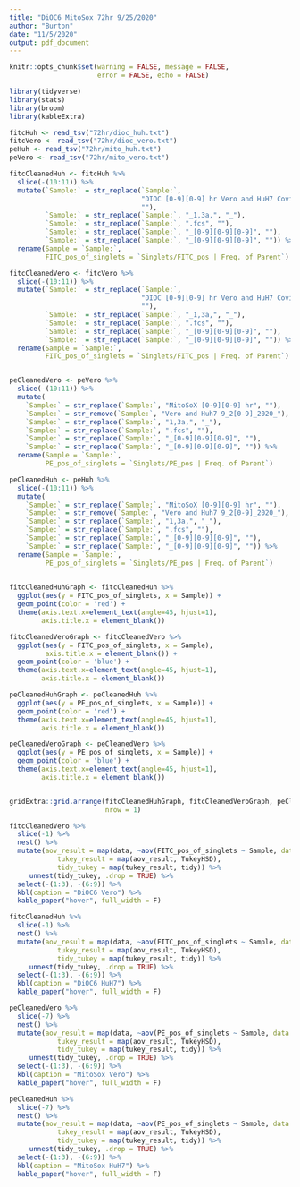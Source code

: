 ```yaml
---
title: "DiOC6 MitoSox 72hr 9/25/2020"
author: "Burton"
date: "11/5/2020"
output: pdf_document
---
```


```r
knitr::opts_chunk$set(warning = FALSE, message = FALSE, 
                      error = FALSE, echo = FALSE)
```

```r
library(tidyverse)
library(stats)
library(broom)
library(kableExtra)
```

```r
fitcHuh <- read_tsv("72hr/dioc_huh.txt")
fitcVero <- read_tsv("72hr/dioc_vero.txt")
peHuh <- read_tsv("72hr/mito_huh.txt")
peVero <- read_tsv("72hr/mito_vero.txt")
```

```r
fitcCleanedHuh <- fitcHuh %>% 
  slice(-(10:11)) %>% 
  mutate(`Sample:` = str_replace(`Sample:`, 
                                 "DIOC [0-9][0-9] hr Vero and HuH7 Covid_9-[0-9][0-9]-2020_", 
                                 ""),
         `Sample:` = str_replace(`Sample:`, "_1,3a,", "_"),
         `Sample:` = str_replace(`Sample:`, ".fcs", ""),
         `Sample:` = str_replace(`Sample:`, "_[0-9][0-9][0-9]", ""),
         `Sample:` = str_replace(`Sample:`, "_[0-9][0-9][0-9]", "")) %>% 
  rename(Sample = `Sample:`,
         FITC_pos_of_singlets = `Singlets/FITC_pos | Freq. of Parent`)

fitcCleanedVero <- fitcVero %>% 
  slice(-(10:11)) %>% 
  mutate(`Sample:` = str_replace(`Sample:`, 
                                 "DIOC [0-9][0-9] hr Vero and HuH7 Covid_9-2[0-9]-2020_", 
                                 ""),
         `Sample:` = str_replace(`Sample:`, "_1,3a,", "_"),
         `Sample:` = str_replace(`Sample:`, ".fcs", ""),
         `Sample:` = str_replace(`Sample:`, "_[0-9][0-9][0-9]", ""),
         `Sample:` = str_replace(`Sample:`, "_[0-9][0-9][0-9]", "")) %>% 
  rename(Sample = `Sample:`,
         FITC_pos_of_singlets = `Singlets/FITC_pos | Freq. of Parent`)


peCleanedVero <- peVero %>%
  slice(-(10:11)) %>% 
  mutate(
    `Sample:` = str_replace(`Sample:`, "MitoSoX [0-9][0-9] hr", ""),
    `Sample:` = str_remove(`Sample:`, "Vero and Huh7 9_2[0-9]_2020_"),
    `Sample:` = str_replace(`Sample:`, "1,3a,", "_"),
    `Sample:` = str_replace(`Sample:`, ".fcs", ""),
    `Sample:` = str_replace(`Sample:`, "_[0-9][0-9][0-9]", ""),
    `Sample:` = str_replace(`Sample:`, "_[0-9][0-9][0-9]", "")) %>% 
  rename(Sample = `Sample:`,
         PE_pos_of_singlets = `Singlets/PE_pos | Freq. of Parent`)

peCleanedHuh <- peHuh %>%
  slice(-(10:11)) %>% 
  mutate(
    `Sample:` = str_replace(`Sample:`, "MitoSoX [0-9][0-9] hr", ""),
    `Sample:` = str_remove(`Sample:`, "Vero and Huh7 9_2[0-9]_2020_"),
    `Sample:` = str_replace(`Sample:`, "1,3a,", "_"),
    `Sample:` = str_replace(`Sample:`, ".fcs", ""),
    `Sample:` = str_replace(`Sample:`, "_[0-9][0-9][0-9]", ""),
    `Sample:` = str_replace(`Sample:`, "_[0-9][0-9][0-9]", "")) %>% 
  rename(Sample = `Sample:`,
         PE_pos_of_singlets = `Singlets/PE_pos | Freq. of Parent`)
 
```


```r
fitcCleanedHuhGraph <- fitcCleanedHuh %>% 
  ggplot(aes(y = FITC_pos_of_singlets, x = Sample)) +
  geom_point(color = 'red') +
  theme(axis.text.x=element_text(angle=45, hjust=1),
        axis.title.x = element_blank())

fitcCleanedVeroGraph <- fitcCleanedVero %>% 
  ggplot(aes(y = FITC_pos_of_singlets, x = Sample),
         axis.title.x = element_blank()) +
  geom_point(color = 'blue') +
  theme(axis.text.x=element_text(angle=45, hjust=1),
        axis.title.x = element_blank())

peCleanedHuhGraph <- peCleanedHuh %>% 
  ggplot(aes(y = PE_pos_of_singlets, x = Sample)) +
  geom_point(color = 'red') +
  theme(axis.text.x=element_text(angle=45, hjust=1),
        axis.title.x = element_blank())

peCleanedVeroGraph <- peCleanedVero %>% 
  ggplot(aes(y = PE_pos_of_singlets, x = Sample)) +
  geom_point(color = 'blue') +
  theme(axis.text.x=element_text(angle=45, hjust=1),
        axis.title.x = element_blank())


gridExtra::grid.arrange(fitcCleanedHuhGraph, fitcCleanedVeroGraph, peCleanedHuhGraph, peCleanedVeroGraph,
                        nrow = 1)  
```
\newpage

```r
fitcCleanedVero %>% 
  slice(-1) %>% 
  nest() %>%
  mutate(aov_result = map(data, ~aov(FITC_pos_of_singlets ~ Sample, data = .x)),
            tukey_result = map(aov_result, TukeyHSD),
            tidy_tukey = map(tukey_result, tidy)) %>%
     unnest(tidy_tukey, .drop = TRUE) %>% 
  select(-(1:3), -(6:9)) %>% 
  kbl(caption = "DiOC6 Vero") %>% 
  kable_paper("hover", full_width = F)
```

```r
fitcCleanedHuh %>% 
  slice(-1) %>% 
  nest() %>%
  mutate(aov_result = map(data, ~aov(FITC_pos_of_singlets ~ Sample, data = .x)),
            tukey_result = map(aov_result, TukeyHSD),
            tidy_tukey = map(tukey_result, tidy)) %>%
     unnest(tidy_tukey, .drop = TRUE) %>% 
  select(-(1:3), -(6:9)) %>% 
  kbl(caption = "DiOC6 HuH7") %>% 
  kable_paper("hover", full_width = F)
```

```r
peCleanedVero %>% 
  slice(-7) %>% 
  nest() %>%
  mutate(aov_result = map(data, ~aov(PE_pos_of_singlets ~ Sample, data = .x)),
            tukey_result = map(aov_result, TukeyHSD),
            tidy_tukey = map(tukey_result, tidy)) %>%
     unnest(tidy_tukey, .drop = TRUE) %>% 
  select(-(1:3), -(6:9)) %>% 
  kbl(caption = "MitoSox Vero") %>% 
  kable_paper("hover", full_width = F)
```

```r
peCleanedHuh %>% 
  slice(-7) %>% 
  nest() %>%
  mutate(aov_result = map(data, ~aov(PE_pos_of_singlets ~ Sample, data = .x)),
            tukey_result = map(aov_result, TukeyHSD),
            tidy_tukey = map(tukey_result, tidy)) %>%
     unnest(tidy_tukey, .drop = TRUE) %>% 
  select(-(1:3), -(6:9)) %>% 
  kbl(caption = "MitoSox HuH7") %>% 
  kable_paper("hover", full_width = F)
```
